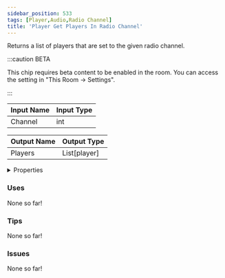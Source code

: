 ```yaml
---
sidebar_position: 533
tags: [Player,Audio,Radio Channel]
title: 'Player Get Players In Radio Channel'
---
```


Returns a list of players that are set to the given radio channel.

:::caution BETA

This chip requires beta content to be enabled in the room. You can access the setting in "This Room -> Settings".

:::


<EsbSvg />

| Input Name | Input Type |
|-----------|-----------|
| Channel | int |

| Output Name | Output Type |
|-----------|-----------|
| Players | List[player] |


<details>
  <summary>Properties</summary>
  <div>
    <div>
    <table>
      <thead>
        <tr>
          <th>Is beta required?</th>
          <th>✅</th>
        </tr>
        <tr>
          <th>Is this chip a trolling risk?</th>
          <th>❌</th>
        </tr>
        <tr>
          <th>Is this chip a role assignment risk?</th>
          <th>❌</th>
        </tr>
        <tr>
          <th>Chip UUID</th>
          <th>502c4b6c-47b6-4370-a1e0-9cab18b1af35</th>
        </tr>
      </thead>
    </table>
    </div>
  </div>
</details>

### Uses

None so far!

### Tips

None so far!

### Issues

None so far!